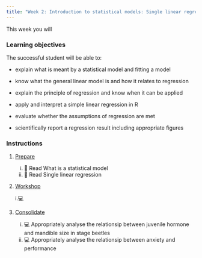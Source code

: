 ```yaml
---
title: "Week 2: Introduction to statistical models: Single linear regression"
---
```


This week you will 

### Learning objectives

The successful student will be able to:

-   explain what is meant by a statistical model and fitting a model

-   know what the general linear model is and how it relates to regression

-   explain the principle of regression and know when it can be applied

-   apply and interpret a simple linear regression in R

-   evaluate whether the assumptions of regression are met

-   scientifically report a regression result including appropriate figures 

### Instructions

1.  [Prepare](study_before_workshop.qmd)

    i.  📖 Read What is a statistical model
    ii. 📖 Read Single linear regression

2.  [Workshop](workshop.qmd)
    
    i.💻 

3.  [Consolidate](study_after_workshop.qmd)

    i. 💻 Appropriately analyse the relationsip between juvenile hormone and mandible size in stage beetles
    ii. 💻 Appropriately analyse the relationsip between anxiety and performance

